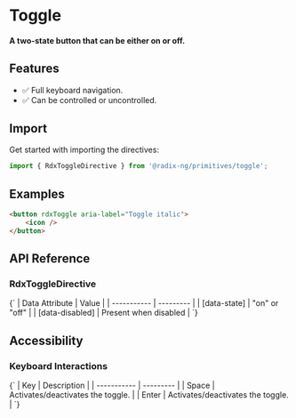 
<Meta title="Primitives/Toggle" />

# Toggle

#### A two-state button that can be either on or off.

<Canvas sourceState="hidden" of={ToggleDirectiveStories.Default}></Canvas>

## Features

-   ✅ Full keyboard navigation.
-   ✅ Can be controlled or uncontrolled.

## Import

Get started with importing the directives:

```typescript
import { RdxToggleDirective } from '@radix-ng/primitives/toggle';
```

## Examples

```html
<button rdxToggle aria-label="Toggle italic">
    <icon />
</button>
```

## API Reference

### RdxToggleDirective

<ArgTypes of={RdxToggleDirective} />

<Markdown>
    {`
| Data Attribute | Value |
| ----------- | --------- |
| [data-state]       | "on" or "off"   |
| [data-disabled]    | Present when disabled      |
`}
</Markdown>

## Accessibility

### Keyboard Interactions

<Markdown>
    {`
| Key | Description |
| ----------- | --------- |
| Space       | Activates/deactivates the toggle.       |
| Enter       | Activates/deactivates the toggle.  |
`}
</Markdown>
